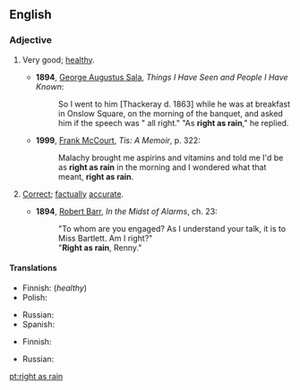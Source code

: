{{was wotd|2009|July|13}}
==English==

===Adjective===
{{en-adj|pos=[[right]] [[as]] [[rain]]|righter than rain|-}}

# {{simile|colloquial}} Very good; [[healthy]].
#* '''1894''', [[w:George Augustus Sala|George Augustus Sala]], ''Things I Have Seen and People I Have Known'':
#*: So I went to him [Thackeray d. 1863] while he was at breakfast in Onslow Square, on the morning of the banquet, and asked him if the speech was " all right." "As '''right as rain'''," he replied.
#* '''1999''', [[w:Frank McCourt|Frank McCourt]], ''Tis: A Memoir'', p. 322:
#*: Malachy brought me aspirins and vitamins and told me I'd be as '''right as rain''' in the morning and I wondered what that meant, '''right as rain'''.
# {{simile|colloquial}} [[correct|Correct]]; [[factually]] [[accurate]].
#* '''1894''', [[w:Robert Barr (writer)|Robert Barr]], ''In the Midst of Alarms'', ch. 23:
#*: "To whom are you engaged? As I understand your talk, it is to Miss Bartlett. Am I right?"
#*: "'''Right as rain''', Renny."

====Translations====
{{trans-top|very good; healthy}}
* Finnish: {{t+|fi|terve|alt=terve kuin pukki}} (''healthy'')
* Polish: {{t|pl|zdrów jak ryba}}
{{trans-mid}}
* Russian: {{t+|ru|здоровый}}
* Spanish: {{t|es|como nuevo}}
{{trans-bottom}}

{{trans-top|correct; factually accurate}}
* Finnish: {{t+|fi|tosi|alt=tosi kuin vesi}}
{{trans-mid}}
* Russian: {{t+|ru|верный}}
{{trans-bottom}}

[[pt:right as rain]]